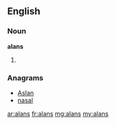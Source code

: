 ==English==

===Noun===
'''alans'''

# {{plural of|[[alan]]}}

===Anagrams===
* [[Aslan#English|Aslan]]
* [[nasal#English|nasal]]

[[ar:alans]]
[[fr:alans]]
[[mg:alans]]
[[my:alans]]